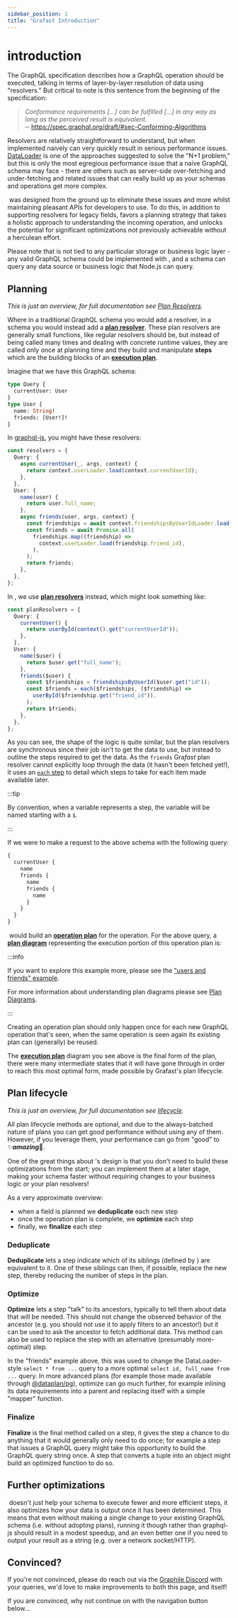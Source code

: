 ```yaml
---
sidebar_position: 1
title: "Grafast Introduction"
---
```



# <grafast /> introduction

The GraphQL specification describes how a GraphQL operation should be executed,
talking in terms of layer-by-layer resolution of data using "resolvers." But
critical to note is this sentence from the beginning of the specification:

> _Conformance requirements [...] can be fulfilled [...] in any way as long as
> the perceived result is equivalent._  
> ─ https://spec.graphql.org/draft/#sec-Conforming-Algorithms

Resolvers are relatively straightforward to understand, but when implemented
naively can very quickly result in serious performance issues. [DataLoader][] is
one of the approaches suggested to solve the "N+1 problem," but this is only the
most egregious performance issue that a naive GraphQL schema may face - there
are others such as server-side over-fetching and under-fetching and related
issues that can really build up as your schemas and operations get more complex.

&ZeroWidthSpace;<grafast /> was designed from the ground up to eliminate these issues and more
whilst maintaining pleasant APIs for developers to use. To do this, in addition
to supporting resolvers for legacy fields, <grafast /> favors a planning
strategy that takes a holistic approach to understanding the incoming operation,
and unlocks the potential for significant optimizations not previously
achievable without a herculean effort.

Please note that <grafast /> is not tied to any particular storage or business
logic layer - any valid GraphQL schema could be implemented with <grafast />,
and a <grafast /> schema can query any data source or business logic that
Node.js can query.

## Planning

_This is just an overview, for full documentation see
[Plan Resolvers](./plan-resolvers)._

Where in a traditional GraphQL schema you would add a resolver, in a <grafast
/> schema you would instead add a
[**plan&nbsp;resolver**](/grafast/plan-resolvers). These plan resolvers are
generally small functions, like regular resolvers should be, but instead of
being called many times and dealing with concrete runtime values, they are
called only once at planning time and they build and manipulate **steps** which
are the building blocks of an [**execution
plan**](/grafast/operation-plan#execution-plan).

Imagine that we have this GraphQL schema:

```graphql
type Query {
  currentUser: User
}
type User {
  name: String!
  friends: [User!]!
}
```

In [graphql-js][], you might have these resolvers:

```ts
const resolvers = {
  Query: {
    async currentUser(_, args, context) {
      return context.userLoader.load(context.currentUserId);
    },
  },
  User: {
    name(user) {
      return user.full_name;
    },
    async friends(user, args, context) {
      const friendships = await context.friendshipsByUserIdLoader.load(user.id);
      const friends = await Promise.all(
        friendships.map((friendship) =>
          context.userLoader.load(friendship.friend_id),
        ),
      );
      return friends;
    },
  },
};
```

In <grafast />, we use [**plan resolvers**](/grafast/plan-resolvers) instead,
which might look something like:

```ts
const planResolvers = {
  Query: {
    currentUser() {
      return userById(context().get("currentUserId"));
    },
  },
  User: {
    name($user) {
      return $user.get("full_name");
    },
    friends($user) {
      const $friendships = friendshipsByUserId($user.get("id"));
      const $friends = each($friendships, ($friendship) =>
        userById($friendship.get("friend_id")),
      );
      return $friends;
    },
  },
};
```

As you can see, the shape of the logic is quite similar, but the <grafast />
plan resolvers are synchronous since their job isn't to get the data to use,
but instead to outline the steps required to get the data. As the `friends`
Gra*fast* plan resolver cannot explicitly loop through the data (it hasn't
been fetched yet!), it uses an
[`each` step](/grafast/step-library/standard-steps/each) to detail which steps
to take for each item made available later.

:::tip

By convention, when a variable represents a <grafast /> step, the variable will
be named starting with a `$`.

:::

If we were to make a request to the above <grafast /> schema with the following
query:

```graphql
{
  currentUser {
    name
    friends {
      name
      friends {
        name
      }
    }
  }
}
```

&ZeroWidthSpace;<grafast /> would build an [**operation
plan**](/grafast/operation-plan) for the operation. For the above query, a
[**plan diagram**](/grafast/plan-diagrams) representing the execution portion
of this operation plan is:

<Mermaid chart={mermaidPlan} />

:::info

If you want to explore this example more, please see the
["users and friends" example](https://github.com/graphile/graphql/blob/main/grafast/website/examples/users-and-friends).

For more information about understanding plan diagrams please see
[Plan Diagrams](/grafast/plan-diagrams).

:::

Creating an operation plan should only happen once for each new GraphQL
operation that's seen, when the same operation is seen again its existing plan
can (generally) be reused.

The [**execution plan**](/grafast/operation-plan#execution-plan) diagram you
see above is the final form of the plan, there were many intermediate states
that it will have gone through in order to reach this most optimal form, made
possible by Grafast's plan lifecycle.

## Plan lifecycle

_This is just an overview, for full documentation see [lifecycle][lifecycle]._

All plan lifecycle methods are optional, and due to the always-batched nature
of <grafast /> plans you can get good performance without using any of them.
However, if you leverage them, your performance can go from "good" to
:sparkles:**_amazing_**:rocket:.

One of the great things about <grafast />'s design is that you don't need to
build these optimizations from the start; you can implement them at a later
stage, making your schema faster without requiring changes to your business
logic _or_ your plan resolvers!

As a very approximate overview:

- when a field is planned we **deduplicate** each new step
- once the operation plan is complete, we **optimize** each step
- finally, we **finalize** each step

### Deduplicate

**Deduplicate** lets a step indicate which of its siblings (defined
by <grafast />) are equivalent to it. One of these siblings can then, if possible,
replace the new step, thereby reducing the number of steps in the plan.

### Optimize

**Optimize** lets a step "talk" to its ancestors, typically to tell them about
data that will be needed. This should not change the observed behavior of the
ancestor (e.g. you should not use it to apply filters to an ancestor!) but it
can be used to ask the ancestor to fetch additional data. This method can also
be used to replace the step with an alternative (presumably more-optimal) step.

In the "friends" example above, this was used to change the DataLoader-style
`select * from ...` query to a more optimal `select id, full_name from ...`
query. In more advanced plans (for example those made available through
[@dataplan/pg][]), optimize can go much further, for example inlining its data
requirements into a parent and replacing itself with a simple "mapper" function.

### Finalize

**Finalize** is the final method called on a step, it gives the step a chance to
do anything that it would generally only need to do once; for example a step
that issues a GraphQL query might take this opportunity to build the GraphQL
query string once. A step that converts a tuple into an object might build an
optimized function to do so.

## Further optimizations

&ZeroWidthSpace;<grafast /> doesn't just help your schema to execute fewer and more efficient
steps, it also optimizes how your data is output once it has been determined.
This means that even without making a single change to your existing GraphQL
schema (i.e. without adopting plans), running it though <grafast /> rather than
graphql-js should result in a modest speedup, and an even better one if you need
to output your result as a string (e.g. over a network socket/HTTP).

## Convinced?

If you're not convinced, please do reach out via the [Graphile Discord][] with
your queries, we'd love to make improvements to both this page, and <grafast />
itself!

If you are convinced, why not continue on with the navigation button below...

[graphql-js]: https://github.com/graphql/graphql-js
[dataloader]: https://github.com/graphql/dataloader
[graphile discord]: https://discord.gg/graphile
[@dataplan/pg]: ./step-library/dataplan-pg
[lifecycle]: ./step-classes#lifecycle-methods
